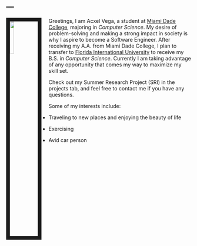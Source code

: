 ---
---

<link rel="stylesheet" href="styles.css" type="text/css">

<img src="images/IMG_2523.jpg" style="width:15%; border:10px solid; margin-right: 20px" align="left">

Greetings, I am Acxel Vega, a student at [Miami Dade College](https://www.mdc.edu), majoring in _Computer Science_. My desire of problem-solving and making a strong impact in society is why I aspire to become a Software Engineer. After receiving my A.A. from Miami Dade College, I plan to transfer to [Florida International University](https://www.fiu.edu/) to receive my B.S. in _Computer Science_. Currently I am taking advantage of any opportunity that comes my way to maximize my skill set. 

Check out my Summer Research Project (SRI) in the projects tab, and feel free to contact me if you have any questions. 

Some of my interests include:

- Traveling to new places and enjoying the beauty of life

- Exercising

- Avid car person